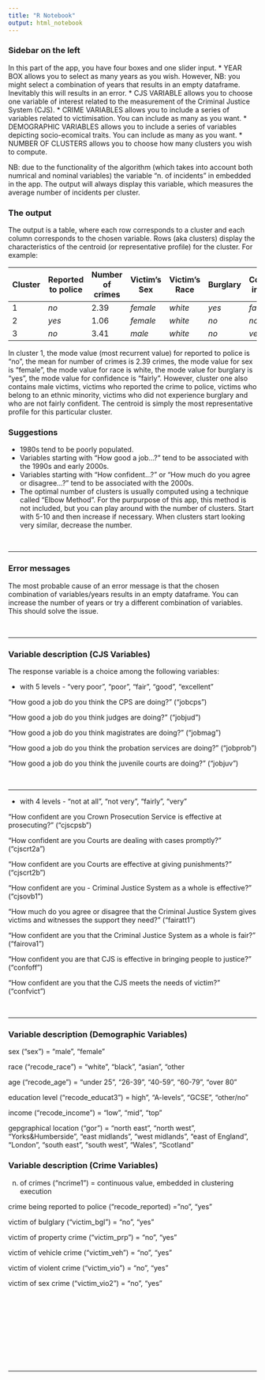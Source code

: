 ```yaml
---
title: "R Notebook"
output: html_notebook
---
```


### Sidebar on the left

In this part of the app, you have four boxes and one slider input.
* YEAR BOX allows you to select as many years as you wish. However, NB: you might select a combination of years that results in an empty dataframe. Inevitably this will results in an error.
* CJS VARIABLE allows you to choose one variable of interest related to the measurement of the Criminal Justice System (CJS). 
* CRIME VARIABLES allows you to include a series of variables related to victimisation. You can include as many as you want. 
* DEMOGRAPHIC VARIABLES allows you to include a series of variables depicting socio-ecomical traits. You can include as many as you want.
* NUMBER OF CLUSTERS allows you to choose how many clusters you wish to compute. 

NB: due to the functionality of the algorithm (which takes into account both numrical and nominal variables) the variable "n. of incidents" in embedded in the app. The output will always display this variable, which measures the average number of incidents per cluster. 

### The output

The output is a table, where each row corresponds to a cluster and each column corresponds to the chosen variable. Rows (aka clusters) display the characteristics of the centroid (or representative profile) for the cluster. For example:

 Cluster | Reported to police | Number of crimes | Victim's Sex | Victim's Race | Burglary | Confidence in the CJS |
| ---------------------------- | ---------------------------------------------------------------------- | --------------------------------------------------------- | ------------------------------------------------------------ | ----------------------------------------------- | ----------------------------------------------- | ----------------------------------------------------|
| $1$ | $no$ | $2.39$ | $female$ | $white$ | $yes$ | $fairly$ | 
| $2$ | $yes$ | $1.06$ | $female$ | $white$ | $no$ | $not$ $very$ | 
| $3$ | $no$ | $3.41$ | $male$ | $white$ | $no$ | $very$ | 

In cluster 1, the mode value (most recurrent value) for reported to police is "no", the mean for number of crimes is 2.39 crimes, the mode value for sex is "female", the mode value for race is white, the mode value for burglary is "yes", the mode value for confidence is "fairly". However, cluster one also contains male victims, victims who reported the crime to police, victims who belong to an ethnic minority, victims who did not experience burglary and who are not fairly confident. The centroid is simply the most representative profile for this particular cluster. 


### Suggestions

* 1980s tend to be poorly populated. 
* Variables starting with "How good a job...?" tend to be associated with the 1990s and early 2000s.
* Variables starting with "How confident...?" or "How much do you agree or disagree...?" tend to be associated with the 2000s.
* The optimal number of clusters is usually computed using a technique called "Elbow Method". For the purpurpose of this app, this method is not included, but you can play around with the number of clusters. Start with 5-10 and then increase if necessary. When clusters start looking very similar, decrease the number.

<p>&nbsp;</p>
____________________________________________________________________________________________________________________________________________________________________________

### Error messages

The most probable cause of an error message is that the chosen combination of variables/years results in an empty dataframe. You can increase the number of years or try a different combination of variables. This should solve the issue. 

<p>&nbsp;</p>
____________________________________________________________________________________________________________________________________________________________________________
### Variable description (CJS Variables)

The response variable is a choice among the following variables:

* with 5 levels - "very poor", "poor", "fair", "good", "excellent" 

"How good a job do you think the CPS are doing?" ("jobcps")

"How good a job do you think judges are doing?" ("jobjud")

"How good a job do you think magistrates are doing?" ("jobmag")

"How good a job do you think the probation services are doing?" ("jobprob")

"How good a job do you think the juvenile courts are doing?" ("jobjuv")

<p>&nbsp;</p>
________________________________________________________________________________________________________________________________________________________________


* with 4 levels - "not at all", "not very", "fairly", "very"

"How confident are you Crown Prosecution Service is effective at prosecuting?" ("cjscpsb")

"How confident are you Courts are dealing with cases promptly?" ("cjscrt2a")

"How confident are you Courts are effective at giving punishments?" ("cjscrt2b")

"How confident are you - Criminal Justice System as a whole is effective?" ("cjsovb1")

"How much do you agree or disagree that the Criminal Justice System gives victims and witnesses the support they need?" ("fairatt1")

"How confident are you that the Criminal Justice System as a whole is fair?" ("fairova1")

"How confident you are that CJS is effective in bringing people to justice?" ("confoff")

"How confident are you that the CJS meets the needs of victim?" ("confvict")

<p>&nbsp;</p>
______________________________________________________________________________________________________________

### Variable description (Demographic Variables)

sex ("sex") = "male", "female" 

race ("recode_race") = "white", "black", "asian", "other

age ("recode_age") = "under 25", "26-39", "40-59", "60-79", "over 80"

education level ("recode_educat3") = high", "A-levels", "GCSE", "other/no"

income ("recode_income") = "low", "mid", "top"

gepgraphical location ("gor") = "north east", "north west", "Yorks&Humberside", "east midlands", "west midlands", "east of England", "London", "south east", "south west", "Wales", "Scotland"


### Variable description (Crime Variables)

n. of crimes ("ncrime1") = continuous value, embedded in clustering execution

crime being reported to police ("recode_reported) = "no", "yes"

victim of bulglary ("victim_bgl") = "no", "yes"

victim of property crime ("victim_prp") = "no", "yes"

victim of vehicle crime ("victim_veh") = "no", "yes"

victim of violent crime ("victim_vio") = "no", "yes"

victim of sex crime ("victim_vio2") = "no", "yes"

<p>&nbsp;</p>
<p>&nbsp;</p>
<p>&nbsp;</p>
<p>&nbsp;</p>
<p>&nbsp;</p>
____________________________________________________________________________________________________________________________________________________________________________







